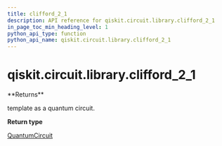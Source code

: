 ```yaml
---
title: clifford_2_1
description: API reference for qiskit.circuit.library.clifford_2_1
in_page_toc_min_heading_level: 1
python_api_type: function
python_api_name: qiskit.circuit.library.clifford_2_1
---
```


# qiskit.circuit.library.clifford\_2\_1

<Function id="qiskit.circuit.library.clifford_2_1" isDedicatedPage={true} github="https://github.com/qiskit/qiskit/tree/stable/0.17/qiskit/circuit/library/templates/clifford/clifford_2_1.py" signature="clifford_2_1()">
  **Returns**

  template as a quantum circuit.

  **Return type**

  [QuantumCircuit](qiskit.circuit.QuantumCircuit "qiskit.circuit.QuantumCircuit")
</Function>

